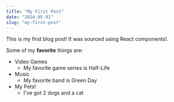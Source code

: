 ```yaml
---
title: "My First Post"
date: "2024-05-01"
slug: "my-first-post"
---
```


This is my first blog post! It was sourced using React components!.

Some of my **favorite** things are:

* Video Games
    * My favorite game series is Half-Life
* Music
    * My favorite band is Green Day
* My Pets!
    * I've got 2 dogs and a cat